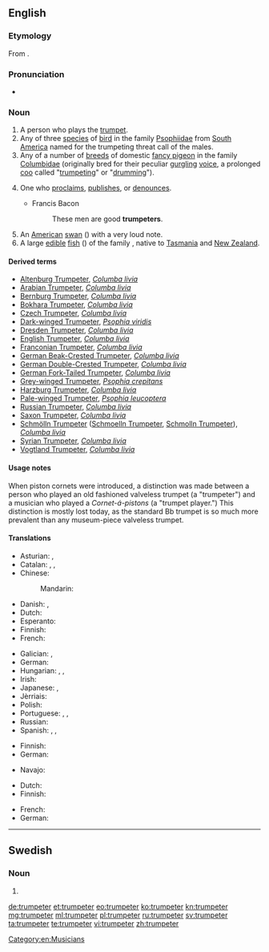 ==English==
{{wikipedia|Trumpeter (bird)}}
{{wikipedia|Trumpeter (pigeon)}}

===Etymology===
From {{suffix|trumpet|er}}.

===Pronunciation===
* {{IPA|/ˈtɹʌmpɛtɜ/|lang=en}}

===Noun===
{{en-noun}}

# A person who plays the [[trumpet]].
# Any of three [[species]] of [[bird]] in the family [[Psophiidae]] from [[South America]] named for the trumpeting threat call of the males.
# Any of a number of [[breed|breeds]] of domestic [[fancy pigeon]] in the family [[Columbidae]] (originally bred for their peculiar [[gurgling]] [[voice]], a prolonged [[coo]] called "[[trumpeting]]" or "[[drumming]]").
# {{figurative}} One who [[proclaim]]s, [[publish]]es, or [[denounce]]s.
#* Francis Bacon
#*: These men are good '''trumpeters'''.
# An [[American]] [[swan]] ({{taxlink|Olor buccinator|species}}) with a very loud note.
# A large [[edible]] [[fish]] ({{taxlink|Latris hecateia|species}}) of the family ''{{taxlink|Cirrhitidae|family}}'', native to [[Tasmania]] and [[New Zealand]].

{{Webster 1913}}

====Derived terms====
* [[Altenburg Trumpeter]], ''[[Columba livia]]''
* [[Arabian Trumpeter]], ''[[Columba livia]]''
* [[Bernburg Trumpeter]], ''[[Columba livia]]''
* [[Bokhara Trumpeter]], ''[[Columba livia]]''
* [[Czech Trumpeter]], ''[[Columba livia]]''
* [[Dark-winged Trumpeter]], ''[[Psophia viridis]]''
* [[Dresden Trumpeter]], ''[[Columba livia]]''
* [[English Trumpeter]], ''[[Columba livia]]''
* [[Franconian Trumpeter]], ''[[Columba livia]]''
* [[German Beak-Crested Trumpeter]], ''[[Columba livia]]''
* [[German Double-Crested Trumpeter]], ''[[Columba livia]]''
* [[German Fork-Tailed Trumpeter]], ''[[Columba livia]]''
* [[Grey-winged Trumpeter]], ''[[Psophia crepitans]]''
* [[Harzburg Trumpeter]], ''[[Columba livia]]''
* [[Pale-winged Trumpeter]], ''[[Psophia leucoptera]]''
* [[Russian Trumpeter]], ''[[Columba livia]]''
* [[Saxon Trumpeter]], ''[[Columba livia]]''
* [[Schmölln Trumpeter]] ([[Schmoelln Trumpeter]], [[Schmolln Trumpeter]]), ''[[Columba livia]]''
* [[Syrian Trumpeter]], ''[[Columba livia]]''
* [[Vogtland Trumpeter]], ''[[Columba livia]]''

====Usage notes====
When piston cornets were introduced, a distinction was made between a person who played an old fashioned valveless trumpet (a "trumpeter") and a musician who played a ''Cornet-á-pistons'' (a "trumpet player.")  This distinction is mostly lost today, as the standard Bb trumpet is so much more prevalent than any museum-piece valveless trumpet.

====Translations====
{{trans-top|person who plays the trumpet}}
* Asturian: {{t-|ast|trompetista|m|f}}, {{t-|ast|trompeteru|m}}
* Catalan: {{t-|ca|trompetista|m|f}}, {{t-|ca|trompeter|m}}, {{t-|ca|trompeta|m|f}}
* Chinese:
*: Mandarin: {{t|cmn|喇叭手|tr=lǎbāshǒu|sc=Hani}}
* Danish: {{t-|da|trompetist|c}}, {{t-|da|trompeter|c}}
* Dutch: {{t+|nl|trompettist|m}}
* Esperanto: {{t-|eo|trumpetisto}}
* Finnish: {{t-|fi|trumpetisti}}
* French: {{t|fr|trompettiste|m|f}}
{{trans-mid}}
* Galician: {{t+|gl|trompetista|m|f}}, {{t+|gl|trompeta|m}}
* German: {{t+|de|Trompeter|m}}
* Hungarian: {{t-|hu|trombitás}}, {{t+|hu|kürtös}}, {{t-|hu|trombitajátékos}}
* Irish: {{t-|ga|trumpadóir|m}}
* Japanese: {{t|ja|トランペッター|tr=toranpettā|sc=Jpan}}, {{t|ja|喇叭手|tr=らっぱしゅ, rappashu|sc=Jpan}}
* Jèrriais: {{tø|roa-jer|trompetteux|m}}
* Polish: {{t-|pl|trębacz|m}}
* Portuguese: {{t+|pt|trompetista|m|f}}, {{t-|pt|trombeteiro|m}}, {{t+|pt|trombeta|m}}
* Russian: {{t+|ru|трубач|m|sc=Cyrl|tr=trubáč}}
* Spanish: {{t-|es|trompetista|m|f}}, {{t-|es|trompetero|m}}, {{t+|es|trompeta|m}}
{{trans-bottom}}

{{trans-top|bird (Psophiidae)}}
* Finnish: {{t+|fi|kyssäkurki}}
* German: {{t-|de|Trompetervogel|m}}
{{trans-mid}}
* Navajo: {{tø|nv|tsiiyázhí}}
{{trans-bottom}}

{{trans-top|trumpeter pigeon (Columbidae)}}
* Dutch: {{t-|nl|trommelduif|m|f}}
* Finnish: {{t+|fi|kesykyyhky}}
{{trans-mid}}
* French: {{t-|fr|pigeon tambour|m}}
* German: {{t-|de|Trommeltaube|f}}
{{trans-bottom}}

[[Category:en:Musicians]]

----

==Swedish==

===Noun===
{{head|sv|noun form}}

# {{sv-noun-form-indef-pl|trumpet}}

[[de:trumpeter]]
[[et:trumpeter]]
[[eo:trumpeter]]
[[ko:trumpeter]]
[[kn:trumpeter]]
[[mg:trumpeter]]
[[ml:trumpeter]]
[[pl:trumpeter]]
[[ru:trumpeter]]
[[sv:trumpeter]]
[[ta:trumpeter]]
[[te:trumpeter]]
[[vi:trumpeter]]
[[zh:trumpeter]]